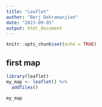 ```yaml
---
title: "Leaflet"
author: "Berj Dekramanjian"
date: "2023-09-05"
output: html_document
---
```


```r
knitr::opts_chunk$set(echo = TRUE)
```

## first map

```r
library(leaflet)
my_map <- leaflet() %>% 
  addTiles()

my_map
```
